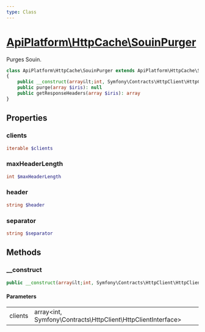 ```yaml
---
type: Class
---
```


# [ApiPlatform\HttpCache\SouinPurger](/docs/reference/HttpCache/SouinPurger)

Purges Souin.


```php
class ApiPlatform\HttpCache\SouinPurger extends ApiPlatform\HttpCache\SurrogateKeysPurger implements `<a href="/docs/reference/HttpCache/PurgerInterface">ApiPlatform\HttpCache\PurgerInterface</a>`
{
    public __construct(array&lt;int, Symfony\Contracts\HttpClient\HttpClientInterface&gt; $clients)
    public purge(array $iris): null
    public getResponseHeaders(array $iris): array
}
```
## Properties
### clients

```php
iterable $clients
```



### maxHeaderLength

```php
int $maxHeaderLength
```



### header

```php
string $header
```



### separator

```php
string $separator
```



## Methods

### __construct



```php
public __construct(array&lt;int, Symfony\Contracts\HttpClient\HttpClientInterface&gt; $clients)
```

#### Parameters

<table><tbody>
<tr><td>clients</td><td>array&lt;int, Symfony\Contracts\HttpClient\HttpClientInterface&gt;</td><td></td></tr>
</tbody>
</table>
